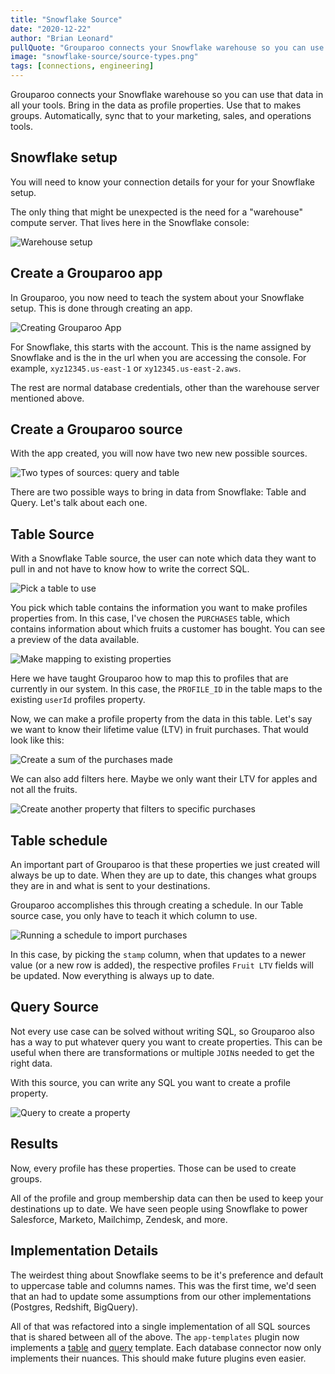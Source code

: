 ```yaml
---
title: "Snowflake Source"
date: "2020-12-22"
author: "Brian Leonard"
pullQuote: "Grouparoo connects your Snowflake warehouse so you can use that data in all your tools."
image: "snowflake-source/source-types.png"
tags: [connections, engineering]
---
```


Grouparoo connects your Snowflake warehouse so you can use that data in all your tools. Bring in the data as profile properties. Use that to makes groups. Automatically, sync that to your marketing, sales, and operations tools.

## Snowflake setup

You will need to know your connection details for your for your Snowflake setup.

The only thing that might be unexpected is the need for a "warehouse" compute server. That lives here in the Snowflake console:

<Image
  alt="Warehouse setup"
  src="snowflake-source/snowflake-compute.png"
  height={150}
  width={354}
/>

## Create a Grouparoo app

In Grouparoo, you now need to teach the system about your Snowflake setup. This is done through creating an app.

<Image
  alt="Creating Grouparoo App"
  src="snowflake-source/app-settings.png"
  width={500}
  height={780}
/>

For Snowflake, this starts with the account. This is the name assigned by Snowflake and is the in the url when you are accessing the console. For example, `xyz12345.us-east-1` or `xy12345.us-east-2.aws`.

The rest are normal database credentials, other than the warehouse server mentioned above.

## Create a Grouparoo source

With the app created, you will now have two new new possible sources.

<Image
  alt="Two  types of sources: query and table"
  src="snowflake-source/source-types.png"
  width={500}
  height={266}
/>

There are two possible ways to bring in data from Snowflake: Table and Query. Let's talk about each one.

## Table Source

With a Snowflake Table source, the user can note which data they want to pull in and not have to know how to write the correct SQL.

<Image
  alt="Pick a table to use"
  src="snowflake-source/table-preview.png"
  height={398}
  width={578}
/>

You pick which table contains the information you want to make profiles properties from. In this case, I've chosen the `PURCHASES` table, which contains information about which fruits a customer has bought. You can see a preview of the data available.

<Image
  alt="Make mapping to existing properties"
  src="snowflake-source/table-mapping.png"
  height={342}
  width={750}
/>

Here we have taught Grouparoo how to map this to profiles that are currently in our system. In this case, the `PROFILE_ID` in the table maps to the existing `userId` profiles property.

Now, we can make a profile property from the data in this table. Let's say we want to know their lifetime value (LTV) in fruit purchases. That would look like this:

<Image
  alt="Create a sum of the purchases made"
  src="snowflake-source/table-property.png"
  height={432}
  width={578}
/>

We can also add filters here. Maybe we only want their LTV for apples and not all the fruits.

<Image
  alt="Create another property that filters to specific purchases"
  src="snowflake-source/table-filter.png"
  height={216}
  width={750}
/>

## Table schedule

An important part of Grouparoo is that these properties we just created will always be up to date. When they are up to date, this changes what groups they are in and what is sent to your destinations.

Grouparoo accomplishes this through creating a schedule. In our Table source case, you only have to teach it which column to use.

<Image
  alt="Running a schedule to import purchases"
  src="snowflake-source/table-schedule.png"
  height={401}
  width={578}
/>

In this case, by picking the `stamp` column, when that updates to a newer value (or a new row is added), the respective profiles `Fruit LTV` fields will be updated. Now everything is always up to date.

## Query Source

Not every use case can be solved without writing SQL, so Grouparoo also has a way to put whatever query you want to create properties. This can be useful when there are transformations or multiple `JOIN`s needed to get the right data.

With this source, you can write any SQL you want to create a profile property.

<Image
  alt="Query to create a property"
  src="snowflake-source/query-property.png"
  height={300}
  width={475}
/>

## Results

Now, every profile has these properties. Those can be used to create groups.

All of the profile and group membership data can then be used to keep your destinations up to date. We have seen people using Snowflake to power Salesforce, Marketo, Mailchimp, Zendesk, and more.

## Implementation Details

The weirdest thing about Snowflake seems to be it's preference and default to uppercase table and columns names. This was the first time, we'd seen that an had to update some assumptions from our other implementations (Postgres, Redshift, BigQuery).

All of that was refactored into a single implementation of all SQL sources that is shared between all of the above. The `app-templates` plugin now implements a [table](https://github.com/grouparoo/grouparoo/tree/2c609ecee8bc4324c8f4612d0e306152fabfaa74/plugins/%40grouparoo/app-templates/src/source/table) and [query](https://github.com/grouparoo/grouparoo/tree/2c609ecee8bc4324c8f4612d0e306152fabfaa74/plugins/%40grouparoo/app-templates/src/source/query) template. Each database connector now only implements their nuances. This should make future plugins even easier.
